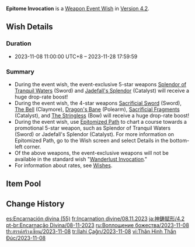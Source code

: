 {{Wish
|name              = Epitome Invocation 2023-11-08
|image             = Epitome Invocation 2023-11-08.png
|type              = Weapon Event
|duration          = event
|time_start        = 2023-11-08 11:00:00
|time_start_offset = GMT+8
|time_end          = 2023-11-28 17:59:59
|link              = https://genshin.hoyoverse.com/en/news/detail/113503
|preceding         = Epitome Invocation/2023-10-17
|alongside         = Chanson of Many Waters/2023-11-08
|alongside2        = Immaculate Pulse/2023-11-08
|succeeding        = Epitome Invocation/2023-11-28
}}
'''Epitome Invocation''' is a [[Weapon Event Wish]] in [[Version 4.2]].

==Wish Details==
===Duration===
* 2023-11-08 11:00:00 UTC+8 &ndash; 2023-11-28 17:59:59

===Summary===
* During the event wish, the event-exclusive 5-star weapons [[Splendor of Tranquil Waters]] (Sword) and [[Jadefall's Splendor]] (Catalyst) will receive a huge drop-rate boost!
* During the event wish, the 4-star weapons [[Sacrificial Sword]] (Sword), [[The Bell]] (Claymore), [[Dragon's Bane]] (Polearm), [[Sacrificial Fragments]] (Catalyst), and [[The Stringless]] (Bow) will receive a huge drop-rate boost!
* During the event wish, use [[Epitomized Path]] to chart a course towards a promotional 5-star weapon, such as Splendor of Tranquil Waters (Sword) or Jadefall's Splendor (Catalyst). For more information on Epitomized Path, go to the Wish screen and select Details in the bottom-left corner.
* Of the above weapons, the event-exclusive weapons will not be available in the standard wish "[[Wanderlust Invocation]]."
* For information about rates, see [[Wish]]es.

==Item Pool==
{{Wish Pool
|weapon_5_F    = Splendor of Tranquil Waters; Jadefall's Splendor
|weapon_4_F    = Sacrificial Sword; The Bell; Dragon's Bane; Sacrificial Fragments; The Stringless
|character_4   = Barbara; Beidou; Bennett; Candace; Chongyun; Collei; Diona; Dori; Faruzan; Fischl; Gorou; Kaveh; Kirara; Kujou Sara; Kuki Shinobu; Layla; Lynette; Mika; Ningguang; Noelle; Razor; Rosaria; Sayu; Shikanoin Heizou; Sucrose; Thoma; Xiangling; Xingqiu; Xinyan; Yanfei; Yaoyao; Yun Jin
|weapon_5      = Amos' Bow; Aquila Favonia; Lost Prayer to the Sacred Winds; Primordial Jade Winged-Spear; Skyward Atlas; Skyward Blade; Skyward Harp; Skyward Pride; Skyward Spine; Wolf's Gravestone
|weapon_4      = Dragon's Bane; Eye of Perception; Favonius Codex; Favonius Greatsword; Favonius Lance; Favonius Sword; Favonius Warbow; Lion's Roar; Rainslasher; Rust; Sacrificial Bow; Sacrificial Fragments; Sacrificial Greatsword; Sacrificial Sword; The Bell; The Flute; The Stringless; The Widsith
|weapon_3      = Black Tassel; Bloodtainted Greatsword; Cool Steel; Debate Club; Emerald Orb; Ferrous Shadow; Harbinger of Dawn; Magic Guide; Raven Bow; Sharpshooter's Oath; Skyrider Sword; Slingshot; Thrilling Tales of Dragon Slayers
}}

==Change History==
{{Change History|4.2}}

[[es:Encarnación divina (55)]]
[[fr:Incarnation divine/08.11.2023]]
[[ja:神鋳賦形/4.2]]
[[pt-br:Encarnação Divina/08-11-2023]]
[[ru:Воплощение божества/2023-11-08]]
[[th:สรรค์สร้างเซียน/2023-11-08]]
[[tr:İlahi Çağrı/2023-11-08]]
[[vi:Thân Hình Thần Đúc/2023-11-08]]